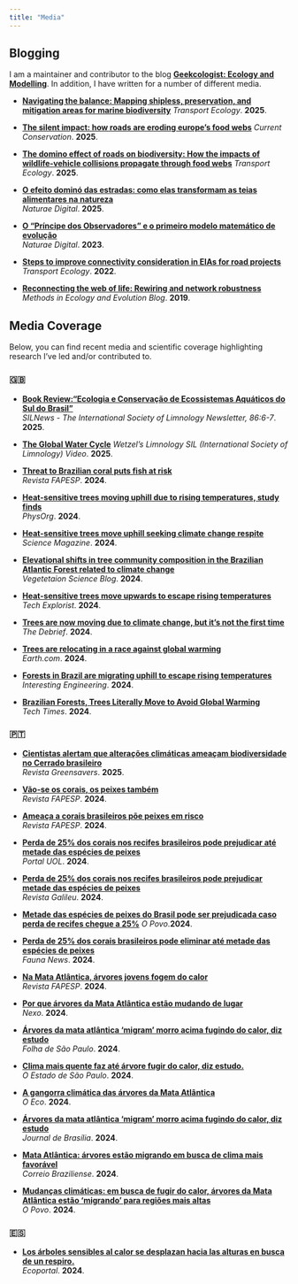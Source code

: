 ```yaml
---
title: "Media"
---
```


## Blogging

I am a maintainer and contributor to the blog **[Geekcologist: Ecology and Modelling](https://geekcologist.wordpress.com)**. In addition, I have written for a number of different media. 

- **[Navigating the balance: Mapping shipless, preservation, and mitigation areas for marine biodiversity](https://transportecology.info/research/shipping-and-biodiversity)**
    *Transport Ecology*. **2025**.

- **[The silent impact: how roads are eroding europe’s food webs](https://www.currentconservation.org/the-silent-impact-how-roads-are-eroding-europes-food-webs/?fbclid=IwY2xjawLjR6BleHRuA2FlbQIxMQBicmlkETFJdnJxbWlrY0NHVnVxS2lIAR4HgKsatDOUMa-FO9SqsAKC3V9NEmLouUfJbNYH2Gomw1ROaTOHf7CjyPE-BA_aem_s808u8Jf1Modv8FBErAqWg)**
    *Current Conservation*. **2025**.

- **[The domino effect of roads on biodiversity: How the impacts of wildlife-vehicle collisions propagate through food webs](https://transportecology.info/research/roadkill-cascading-effects-food-webs)**
    *Transport Ecology*. **2025**.

- **[O efeito dominó das estradas: como elas transformam as teias alimentares na natureza](https://naturaemuseubiodiv.wordpress.com/2025/03/07/o-efeito-domino-das-estradas-como-elas-transformam-as-teias-alimentares-na-natureza/?fbclid=IwY2xjawI36FZleHRuA2FlbQIxMQABHXWrQ_10Af7gC8UomwEaLVzKAaZUL3UMrj6lKHv5THUe6rv3jmEOEamz_g_aem_GA23jXCwTFp7UTvR3HOk5Q)**  
  *Naturae Digital*. **2025**.
  
- **[O “Príncipe dos Observadores” e o primeiro modelo matemático de evolução](https://naturaemuseubiodiv.wordpress.com/2023/12/13/o-principe-dos-observadores-e-o-primeiro-modelo-matematico-de-evolucao/)**  
  *Naturae Digital*. **2023**.

- **[Steps to improve connectivity consideration in EIAs for road projects](https://transportecology.info/research/connectivity-importance-in-eias)**  
  *Transport Ecology*. **2022**.

- **[Reconnecting the web of life: Rewiring and network robustness](https://methodsblog.com/2019/10/21/rewiring-network-robustness-en/)**  
  *Methods in Ecology and Evolution Blog*. **2019**.

## Media Coverage

Below, you can find recent media and scientific coverage highlighting research I’ve led and/or contributed to.

### 🇬🇧
- **[Book Review:"Ecologia e Conservação de Ecossistemas Aquáticos do Sul do Brasil"](https://www.calameo.com/read/005970308ec7218beea6a)**  
  *SILNews - The International Society of Limnology Newsletter, 86:6-7*. **2025**.

- **[The Global Water Cycle](https://www.youtube.com/watch?v=KjAPyejDtbI)** 
  *Wetzel's Limnology SIL (International Society of Limnology) Video*. **2025**.
  
- **[Threat to Brazilian coral puts fish at risk](https://revistapesquisa.fapesp.br/en/threat-to-brazilian-coral-puts-fish-at-risk/)**  
  *Revista FAPESP*. **2024**.

- **[Heat-sensitive trees moving uphill due to rising temperatures, study finds](https://phys.org/news/2024-07-sensitive-trees-uphill-due-temperatures.html)**  
  *PhysOrg*. **2024**.
  
- **[Heat-sensitive trees move uphill seeking climate change respite](https://scienmag.com/heat-sensitive-trees-move-uphill-seeking-climate-change-respite/)**  
  *Science Magazine*. **2024**.
  
- **[Elevational shifts in tree community composition in the Brazilian Atlantic Forest related to climate change](https://vegsciblog.org/2024/07/28/elevational-shifts-in-tree-community-composition/)**  
  *Vegetetaion Science Blog*. **2024**.

- **[Heat-sensitive trees move upwards to escape rising temperatures](https://www.techexplorist.com/heat-sensitive-trees-move-upwards-escape-rising-temperatures/86436/)**  
  *Tech Explorist*. **2024**.

- **[Trees are now moving due to climate change, but it’s not the first time](https://thedebrief.org/trees-are-now-moving-due-to-climate-change-but-its-not-the-first-time/?fbclid=IwZXh0bgNhZW0CMTEAAR1uLMccB1G-qaxwzBn8uHTRGXOMSBCOMRSR0EJg-i3aIbUQyonkHZ3zn7o_aem_9DWPZ3EsGFUBCah8y29L4Q)**  
  *The Debrief*. **2024**.

- **[Trees are relocating in a race against global warming](https://www.earth.com/news/trees-are-relocating-in-a-race-against-global-warming/)**  
  *Earth.com*. **2024**.

- **[Forests in Brazil are migrating uphill to escape rising temperatures](https://interestingengineering.com/science/forests-in-brazil-are-migrating-uphill-to-escape-rising-temperatures)**  
  *Interesting Engineering*. **2024**.

- **[Brazilian Forests, Trees Literally Move to Avoid Global Warming](https://www.techtimes.com/articles/306838/20240724/brazilian-forests-trees-literally-move-avoid-global-warming.htm)**  
  *Tech Times*. **2024**.
  
### 🇵🇹  

- **[Cientistas alertam que alterações climáticas ameaçam biodiversidade no Cerrado brasileiro](https://greensavers.sapo.pt/cientistas-alteram-que-alteracoes-climaticas-ameacam-biodiversidade-no-cerrado-brasileiro/#goog_rewarded)**  
  *Revista Greensavers*. **2025**.

- **[Vão-se os corais, os peixes também](https://revistapesquisa.fapesp.br/wp-content/uploads/2024/10/056-057_declinio-corais_345.pdf)**  
  *Revista FAPESP*. **2024**.

- **[Ameaça a corais brasileiros põe peixes em risco](https://revistapesquisa.fapesp.br/ameaca-a-corais-brasileiros-poe-peixes-em-risco/?fbclid=IwY2xjawGWkCRleHRuA2FlbQIxMQABHdnZTVgkA7T6Bbj0EPJ3rSaY0HsT4gprhIdfleICqgyIldaS4AskFMYDmA_aem_xj59bRLa1owbTiEWdp71pQ)**  
  *Revista FAPESP*. **2024**.

- **[Perda de 25% dos corais nos recifes brasileiros pode prejudicar até metade das espécies de peixes](https://gizmodo.uol.com.br/perda-de-25-dos-corais-nos-recifes-brasileiros-pode-prejudicar-ate-metade-das-especies-de-peixes/?fbclid=IwY2xjawGQMBlleHRuA2FlbQIxMQABHRYKnH-h8uiHG9YKwq1YNffA4Ktv75PlpcBIMVjjvTAoLFeUaf45AZ-IQQ_aem_dODZ1PC9WYuFziYzkIZChg)**  
  *Portal UOL*. **2024**.

- **[Perda de 25% dos corais nos recifes brasileiros pode prejudicar metade das espécies de peixes](https://revistagalileu.globo.com/ciencia/meio-ambiente/noticia/2024/09/perda-de-25percent-dos-corais-nos-recifes-brasileiros-pode-prejudicar-metade-das-especies-de-peixes.ghtml?utm_source=facebook&utm_medium=social&utm_campaign=post&fbclid=IwY2xjawFnKC5leHRuA2FlbQIxMQABHRANx4AnUY18ZJ0RvqV0YMaSj_GbVzuvUzbtyilnXZDR7aFrR4KiCk54mA_aem_HWTed5pmsZlv1ECMU4WBHQ)**  
  *Revista Galileu*. **2024**.
  
- **[Metade das espécies de peixes do Brasil pode ser prejudicada caso perda de recifes chegue a 25%](https://www.opovo.com.br/noticias/brasil/2024/09/30/metade-das-especies-de-peixes-do-brasil-pode-ser-prejudicada-caso-perda-de-recifes-chegue-a-25.html?fbclid=IwY2xjawFsZVdleHRuA2FlbQIxMQABHUWGuxgZ0lYf7_pDr8RhNZS14ZJH-LUxuUcTm8s4FkpLE6lcDnL6o1r0Gg_aem_7vo77Lalh9cgx_GkJwPTwg)**
  *O Povo*.**2024**.
    

- **[Perda de 25% dos corais brasileiros pode eliminar até metade das espécies de peixes](https://faunanews.com.br/perda-de-25-dos-corais-brasileiros-pode-eliminar-ate-metade-das-especies-de-peixes/?fbclid=IwY2xjawFnJ99leHRuA2FlbQIxMQABHSvQSej1DoagKam7HAbRcciG6cM6xfV87Y0HM2RrWFXwGibvT17PAJKkXg_aem_cLoE7VCD_SdpGZPEq7WCHg)**  
  *Fauna News*. **2024**.

- **[Na Mata Atlântica, árvores jovens fogem do calor](https://revistapesquisa.fapesp.br/na-mata-atlantica-arvores-jovens-fogem-do-calor/)**  
  *Revista FAPESP*. **2024**.

- **[Por que árvores da Mata Atlântica estão mudando de lugar](https://www.nexojornal.com.br/expresso/2024/08/09/por-que-arvores-da-mata-atlantica-estao-mudando-de-lugar)**  
  *Nexo*. **2024**.

- **[Árvores da mata atlântica ‘migram’ morro acima fugindo do calor, diz estudo](https://www1.folha.uol.com.br/folha-social-mais/2024/07/arvores-da-mata-atlantica-migram-morro-acima-fugindo-do-calor-diz-estudo.shtml?utm_source=twitter&utm_medium=social&utm_campaign=twfolha&s=08)**  
  *Folha de São Paulo*. **2024**.

- **[Clima mais quente faz até árvore fugir do calor, diz estudo.](https://www.estadao.com.br/ciencia/clima-arvores-calor-mata-atlantica-nprm/)**  
  *O Estado de São Paulo*. **2024**.

- **[A gangorra climática das árvores da Mata Atlântica](https://oeco.org.br/salada-verde/a-gangorra-climatica-das-arvores-da-mata-atlantica/?fbclid=IwZXh0bgNhZW0CMTEAAR1Hp-oxYDwStHj0pRMnNRBDK00dBsO3Z_VrrjkTDGMMTy96BgTZSITtn1o_aem_9WfJ1QVrUKgO8e5H-XFVQg)**  
  *O Eco*. **2024**.

- **[Árvores da mata atlântica ‘migram’ morro acima fugindo do calor, diz estudo](https://jornaldebrasilia.com.br/noticias/mundo/arvores-da-mata-atlantica-migram-morro-acima-fugindo-do-calor-diz-estudo/)**  
  *Journal de Brasília*. **2024**.

- **[Mata Atlântica: árvores estão migrando em busca de clima mais favorável](https://www.correiobraziliense.com.br/ciencia-e-saude/2024/07/6904652-mata-atlantica-arvores-estao-migrando-em-busca-de-clima-mais-favoravel.html)**  
  *Correio Braziliense*. **2024**.

- **[Mudanças climáticas: em busca de fugir do calor, árvores da Mata Atlântica estão ‘migrando’ para regiões mais altas](https://www.opovo.com.br/noticias/brasil/2024/07/24/mudancas-climaticas-em-busca-de-fugir-do-calor-arvores-da-mata-atlantica-estao-migrando-para-regioes-mais-altas.html)**  
  *O Povo*. **2024**.

### 🇪🇸 

- **[Los árboles sensibles al calor se desplazan hacia las alturas en busca de un respiro.](https://www.ecoportal.net/temas-especiales/cambio-climatico/los-arboles/)**  
  *Ecoportal*. **2024**.
